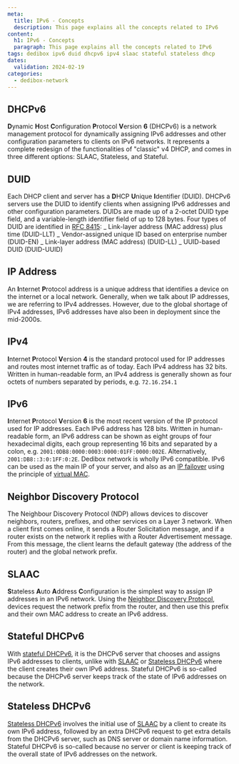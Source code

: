```yaml
---
meta:
  title: IPv6 - Concepts
  description: This page explains all the concepts related to IPv6
content:
  h1: IPv6 - Concepts
  paragraph: This page explains all the concepts related to IPv6
tags: dedibox ipv6 duid dhcpv6 ipv4 slaac stateful stateless dhcp
dates:
  validation: 2024-02-19
categories:
  - dedibox-network
---
```


## DHCPv6

**D**ynamic **H**ost **C**onfiguration **P**rotocol **V**ersion **6** (DHCPv6) is a network management protocol for dynamically assigning IPv6 addresses and other configuration parameters to clients on IPv6 networks. It represents a complete redesign of the functionalities of "classic" v4 DHCP, and comes in three different options: SLAAC, Stateless, and Stateful.

## DUID

Each DHCP client and server has a **D**HCP **U**nique **I**dentifier (DUID). DHCPv6 servers use the DUID to identify clients when assigning IPv6 addresses and other configuration parameters. DUIDs are made up of a 2-octet DUID type field, and a variable-length identifier field of up to 128 bytes. Four types of DUID are identified in [RFC 8415](https://tools.ietf.org/html/rfc8415/):
_ Link-layer address (MAC address) plus time (DUID-LLT)
_ Vendor-assigned unique ID based on enterprise number (DUID-EN)
_ Link-layer address (MAC address) (DUID-LL)
_ UUID-based DUID (DUID-UUID)

## IP Address

An **I**nternet **P**rotocol address is a unique address that identifies a device on the internet or a local network. Generally, when we talk about IP addresses, we are referring to IPv4 addresses. However, due to the global shortage of IPv4 addresses, IPv6 addresses have also been in deployment since the mid-2000s.

## IPv4

**I**nternet **P**rotocol **V**ersion **4** is the standard protocol used for IP addresses and routes most internet traffic as of today. Each IPv4 address has 32 bits. Written in human-readable form, an IPv4 address is generally shown as four octets of numbers separated by periods, e.g. `72.16.254.1`

## IPv6

**I**nternet **P**rotocol **V**ersion **6** is the most recent version of the IP protocol used for IP addresses. Each IPv6 address has 128 bits. Written in human-readable form, an IPv6 address can be shown as eight groups of four hexadecimal digits, each group representing 16 bits and separated by a colon, e.g. `2001:0DB8:0000:0003:0000:01FF:0000:002E`. Alternatively, `2001:DB8::3:0:1FF:0:2E`. Dedibox network is wholly IPv6 compatible. IPv6 can be used as the main IP of your server, and also as an [IP failover](/dedibox-network/ip-failover/concepts/#failover-ips/) using the principle of [virtual MAC](/dedibox-network/ip-failover/concepts/#virtual-mac-address/).

## Neighbor Discovery Protocol

The Neighbour Discovery Protocol (NDP) allows devices to discover neighbors, routers, prefixes, and other services on a Layer 3 network. When a client first comes online, it sends a Router Solicitation message, and if a router exists on the network it replies with a Router Advertisement message. From this message, the client learns the default gateway (the address of the router) and the global network prefix.

## SLAAC

**S**tateless **A**uto **A**ddress **C**onfiguration is the simplest way to assign IP addresses in an IPv6 network. Using the [Neighbor Discovery Protocol](/dedibox-network/ipv6/concepts/#neighbor-discovery-protocol/), devices request the network prefix from the router, and then use this prefix and their own MAC address to create an IPv6 address.

## Stateful DHCPv6

With [stateful DHCPv6](/dedibox-network/ipv6/concepts/#stateful-dhcpv6/), it is the DHCPv6 server that chooses and assigns IPv6 addresses to clients, unlike with [SLAAC](/dedibox-network/ipv6/concepts/#slaac/) or [Stateless DHCPv6](/dedibox-network/ipv6/concepts/#stateless-dhcpv6/)  where the client creates their own IPv6 address. Stateful DHCPv6 is so-called because the DHCPv6 server keeps track of the state of IPv6 addresses on the network.

## Stateless DHCPv6

[Stateless DHCPv6](/dedibox-network/ipv6/concepts/#stateless-dhcpv6/) involves the initial use of [SLAAC](/dedibox-network/ipv6/concepts/#slaac/) by a client to create its own IPv6 address, followed by an extra DHCPv6 request to get extra details from the DHCPv6 server, such as DNS server or domain name information. Stateful DHCPv6 is so-called because no server or client is keeping track of the overall state of IPv6 addresses on the network.